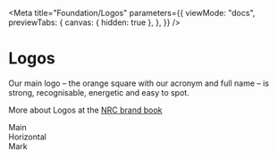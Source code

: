 
<Meta
  title="Foundation/Logos"
  parameters={{
    viewMode: "docs",
    previewTabs: {
      canvas: { hidden: true },
    },
  }}
/>

<style>{`
.icons-container {
  display: flex;
  flex-wrap: wrap;
  flex-direction: column;
  gap: 10px;
}

.icons-container > div {
  align-items: flex-start;
  display: flex;
  flex-direction: column;
  justify-content: center;
  text-align: center;
  gap: 10px;
}
`}</style>

# Logos

Our main logo – the orange square with our acronym and full name – is strong, recognisable, energetic and easy to spot. 

More about Logos at the [NRC brand book](https://identity.nrc.no/auth/?referer=%2Fbrand%23/design-guide/logos-our-most-distinct-mark)

<Canvas>
  <Story name="Logos">
    <div className='icons-container'>
      <div>
        <Text variant='caption'>Main</Text>
        <Logo name='Main' height="100px"/>
      </div>
      <div>
        <Text variant='caption'>Horizontal</Text>
        <Logo name='Horizontal' height="100px"/>
      </div>
      <div>
        <Text variant='caption'>Mark</Text>
        <Logo name='Mark' height="100px"/>
      </div>
    </div>
  </Story>
</Canvas>
